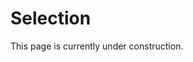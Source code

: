 # Selection {#sec-selection}

::: {.callout-note appearance="simple" .content-visible when-format="html"}
This page is currently under construction.
:::
